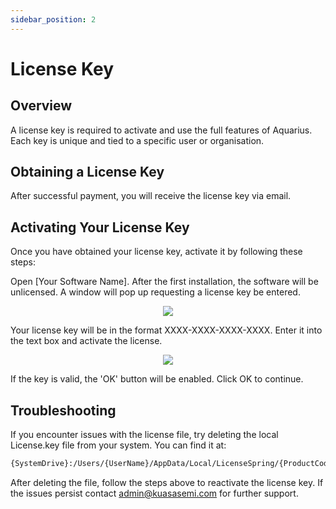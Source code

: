 ```yaml
---
sidebar_position: 2
---
```



# License Key

## Overview

A license key is required to activate and use the full features of Aquarius. Each key is unique and tied to a specific user or organisation.

## Obtaining a License Key

After successful payment, you will receive the license key via email.

## Activating Your License Key

Once you have obtained your license key, activate it by following these steps:

Open [Your Software Name]. After the first installation, the software will be unlicensed. A window will pop up requesting a license key be entered.

<p align="center">
  <img src={useBaseUrl('img/get-started/license-key/license-key-1.png')}/>
</p>

Your license key will be in the format XXXX-XXXX-XXXX-XXXX. Enter it into the text box and activate the license.

<p align="center">
  <img src={useBaseUrl('img/get-started/license-key/license-key-2.png')}/>
</p>

If the key is valid, the 'OK' button will be enabled. Click OK to continue.

## Troubleshooting
If you encounter issues with the license file, try deleting the local License.key file from your system. You can find it at:

```sh
{SystemDrive}:/Users/{UserName}/AppData/Local/LicenseSpring/{ProductCode}
```
After deleting the file, follow the steps above to reactivate the license key.
If the issues persist contact admin@kuasasemi.com for further support.